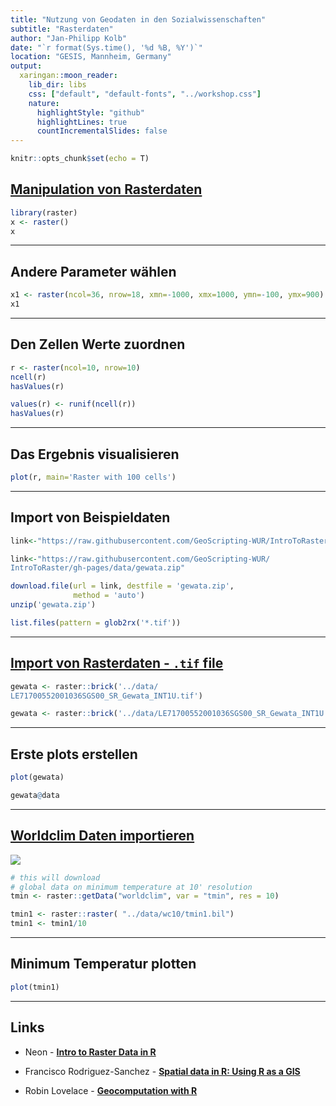 ```yaml
---
title: "Nutzung von Geodaten in den Sozialwissenschaften"
subtitle: "Rasterdaten"
author: "Jan-Philipp Kolb"
date: "`r format(Sys.time(), '%d %B, %Y')`"
location: "GESIS, Mannheim, Germany"
output:
  xaringan::moon_reader:
    lib_dir: libs
    css: ["default", "default-fonts", "../workshop.css"]
    nature:
      highlightStyle: "github"
      highlightLines: true
      countIncrementalSlides: false
---
```


```r
knitr::opts_chunk$set(echo = T)
```


## [Manipulation von Rasterdaten](http://rspatial.org/spatial/rst/8-rastermanip.html)

```r
library(raster)
x <- raster()
x
```

---


## Andere Parameter wählen

```r
x1 <- raster(ncol=36, nrow=18, xmn=-1000, xmx=1000, ymn=-100, ymx=900)
x1
```

---


## Den Zellen Werte zuordnen

```r
r <- raster(ncol=10, nrow=10)
ncell(r)
hasValues(r)
```

```r
values(r) <- runif(ncell(r))
hasValues(r)
```

---


## Das Ergebnis visualisieren


```r
plot(r, main='Raster with 100 cells')
```

<!--
##  Ein Beispieldatensatz

```r
install.packages("rnaturalearth")
```


```r
library(rnaturalearth)
usa <- ne_countries(country = "United States of America") # United States borders
class(usa)
```

## [](https://geocompr.robinlovelace.net/read-write.html)

```r
library(sf)
usa_sf <- st_as_sf(usa)
plot(usa_sf)
```
-->

---


## Import von Beispieldaten

```r
link<-"https://raw.githubusercontent.com/GeoScripting-WUR/IntroToRaster/gh-pages/data/gewata.zip"
```

```r
link<-"https://raw.githubusercontent.com/GeoScripting-WUR/
IntroToRaster/gh-pages/data/gewata.zip"
```

```r
download.file(url = link, destfile = 'gewata.zip', 
              method = 'auto')
unzip('gewata.zip')
```


```r
list.files(pattern = glob2rx('*.tif'))
```

---

## [Import von Rasterdaten - `.tif` file](https://geoscripting-wur.github.io/IntroToRaster/)

```r
gewata <- raster::brick('../data/
LE71700552001036SGS00_SR_Gewata_INT1U.tif')
```

```r
gewata <- raster::brick('../data/LE71700552001036SGS00_SR_Gewata_INT1U.tif')
```

---

## Erste plots erstellen

```r
plot(gewata)
```

```r
gewata@data
```

---


## [Worldclim Daten importieren](https://pakillo.github.io/R-GIS-tutorial/#raster)

![](figure/WORLDCLIM.PNG)

```r
# this will download 
# global data on minimum temperature at 10' resolution
tmin <- raster::getData("worldclim", var = "tmin", res = 10)
```

```r
tmin1 <- raster::raster( "../data/wc10/tmin1.bil")
tmin1 <- tmin1/10
```

---


## Minimum Temperatur plotten

```r
plot(tmin1)
```



<!--
## [Indikatoren vom Institut für ökologische Raumforschung (IÖR)](http://www.ioer-monitor.de/)
![](figure/ioermonitor.PNG)
-->

<!--
http://www.ioer-monitor.de/indikatoren/#c1793
https://monitor.ioer.de/frontend/data/anleitung_import_qgis.pdf
https://monitor.ioer.de/?raeumliche_gliederung=raster&klassenanzahl=7&opacity=0.8&zoom=6&lat=51.33061163769853&lng=10.458984375000002&ind=B02DT&baselayer=webatlas&time=2011&raumgl=bld&klassifizierung=haeufigkeit&darstellung=auto&ags_array=&glaettung=0&rasterweite=0&
http://www.ioer-monitor.de/indikatoren/#c1793
-->

---


## Links

- Neon - [**Intro to Raster Data in R**](https://www.neonscience.org/dc-raster-data-r)

- Francisco Rodriguez-Sanchez - [**Spatial data in R: Using R as a GIS**](https://pakillo.github.io/R-GIS-tutorial/#raster)

- Robin Lovelace - [**Geocomputation with R**](https://geocompr.robinlovelace.net/)